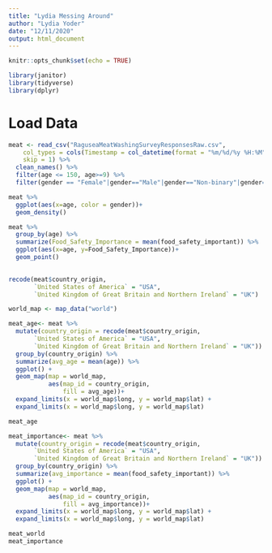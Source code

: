 ```yaml
---
title: "Lydia Messing Around"
author: "Lydia Yoder"
date: "12/11/2020"
output: html_document
---
```


```r
knitr::opts_chunk$set(echo = TRUE)
```

```r
library(janitor)
library(tidyverse)
library(dplyr)
```


# Load Data
```r
meat <- read_csv("RaguseaMeatWashingSurveyResponsesRaw.csv", 
    col_types = cols(Timestamp = col_datetime(format = "%m/%d/%y %H:%M")), 
    skip = 1) %>% 
  clean_names() %>% 
  filter(age <= 150, age>=9) %>% 
  filter(gender == "Female"|gender=="Male"|gender=="Non-binary"|gender=="Prefer not to disclose")
```
```r
meat %>% 
  ggplot(aes(x=age, color = gender))+
  geom_density()

meat %>% 
  group_by(age) %>% 
  summarize(Food_Safety_Importance = mean(food_safety_important)) %>% 
  ggplot(aes(x=age, y=Food_Safety_Importance))+
  geom_point()
  
```

```r
recode(meat$country_origin, 
       `United States of America` = "USA",
       `United Kingdom of Great Britain and Northern Ireland` = "UK")

world_map <- map_data("world")

meat_age<- meat %>% 
  mutate(country_origin = recode(meat$country_origin, 
       `United States of America` = "USA",
       `United Kingdom of Great Britain and Northern Ireland` = "UK")) %>% 
  group_by(country_origin) %>% 
  summarize(avg_age = mean(age)) %>% 
  ggplot() +
  geom_map(map = world_map,
           aes(map_id = country_origin,
               fill = avg_age))+
  expand_limits(x = world_map$long, y = world_map$lat) + 
  expand_limits(x = world_map$long, y = world_map$lat)

meat_age

meat_importance<- meat %>% 
  mutate(country_origin = recode(meat$country_origin, 
       `United States of America` = "USA",
       `United Kingdom of Great Britain and Northern Ireland` = "UK")) %>% 
  group_by(country_origin) %>% 
  summarize(avg_importance = mean(food_safety_important)) %>% 
  ggplot() +
  geom_map(map = world_map,
           aes(map_id = country_origin,
               fill = avg_importance))+
  expand_limits(x = world_map$long, y = world_map$lat) + 
  expand_limits(x = world_map$long, y = world_map$lat)

meat_world
meat_importance
```
